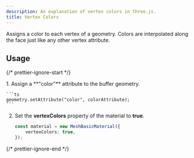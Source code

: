 ```yaml
---
description: An explanation of vertex colors in three.js.
title: Vertex Colors
---
```




Assigns a color to each vertex of a geometry. Colors are interpolated along the face just like any other vertex attribute.

<App client:visible />

## Usage

{/* prettier-ignore-start */}

<Steps>
1. Assign a **"color"** attribute to the buffer geometry.

    ```ts
    geometry.setAttribute("color", colorAttribute);
    ```

2. Set the **vertexColors** property of the material to **true**.

    ```ts
    const material = new MeshBasicMaterial({
    	vertexColors: true,
    });
    ```
</Steps>

{/* prettier-ignore-end */}
